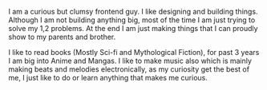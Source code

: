 I am a curious but clumsy frontend guy. I like designing and building things. Although I am not building anything big, most of the time I am just trying to solve my 1,2 problems. At the end I am just making things that I can proudly show to my parents and brother.

I like to read books (Mostly Sci-fi and Mythological Fiction), for past 3 years I am big into Anime and Mangas. I like to make music also which is mainly making beats and melodies electronically, as my curiosity get the best of me, I just like to do or learn anything that makes me curious.
